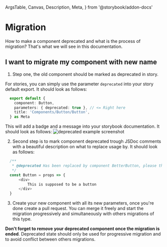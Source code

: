   ArgsTable,
  Canvas,
  Description,
  Meta,
} from '@storybook/addon-docs'

<Meta title="Migration"/>

# Migration

<Description>
  How to make a component deprecated and what is the process of migration? That's what we will see in this documentation.
</Description>

## I want to migrate my component with new name

1. Step one, the old component should be marked as deprecated in story.

  For stories, you can simply use the parameter `deprecated` into your story default export. It should look as follows:

  ```typescript
    export default {
      component: Button,
      parameters: { deprecated: true }, // <= Right here
      title: 'Components/Button/Button',
    } as Meta
  ```

  This will add a badge and a message into your storybook documentation. It should look as follows:
  <img src="https://scaleway-ui-storybook-images.s3.fr-par.scw.cloud/Screenshot%202022-05-17%20at%2016.23.10.png" alt="deprecated example screenshot" />

2. Second step is to mark component deprecated trough JSDoc comments with a beautiful description on what to replace usage by. It should look as follows:

  ```typescript
    /**
     * @deprecated Has been replaced by component BetterButton, please this one instead.
     */
    const Button = props => {
        <div>
            This is supposed to be a button
        </div>
    }
  ```


3. Create your new component with all its new parameters, once you're done create a pull request. You can merge it freely and start the migration progressively and simultaneously with others migrations of this type.

  **Don't forget to remove your deprecated component once the migration is ended**. Deprecated state should only be used for progressive migration and to avoid conflict between others migrations.
